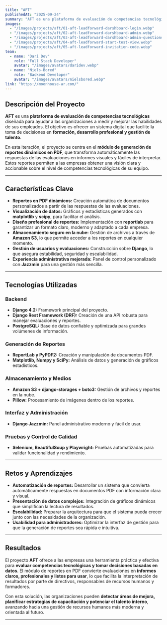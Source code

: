 ```yaml
---
title: "AFT"
publishedAt: "2025-09-24"
summary: "AFT es una plataforma de evaluación de competencias tecnológicas desarrollada con Django, creada para apoyar a las organizaciones en la medición del talento de sus empleados. El proyecto se centra en un módulo de generación de reportes dinámicos en PDF, que transforma las respuestas de las evaluaciones en informes claros y visuales, sentando las bases para futuros módulos de análisis y gestión de talento."
images:
  - "/images/projects/aft/01-aft-leadforward-darshboard-login.webp"
  - "/images/projects/aft/02-aft-leadforward-darshboard-admin.webp"
  - "/images/projects/aft/03-aft-leadforward-darshboard-admin-questions-crud.webp"
  - "/images/projects/aft/04-aft-leadforward-start-test-view.webp"
  - "/images/projects/aft/05-aft-leadforward-invitation-code.webp"
team:
  - name: "Dari Dev"
    role: "Full Stack Developer"
    avatar: "/images/avatars/daridev.webp"
  - name: "Niels-Bored"
    role: "Backend Developer"
    avatar: "/images/avatars/nielsbored.webp"
link: "https://moonhouse-ar.com/"
---
```


## Descripción del Proyecto

**AFT** es una **plataforma de evaluación de competencias tecnológicas** diseñada para ayudar a las organizaciones a medir y mejorar las habilidades de sus empleados.
El objetivo es ofrecer un sistema digital que facilite la toma de decisiones en **formación, desarrollo profesional y gestión de talento**.

En esta iteración, el proyecto se centra en el **módulo de generación de reportes dinámicos en PDF**, que transforma automáticamente las respuestas de las evaluaciones en informes visuales y fáciles de interpretar. Estos reportes permiten a las empresas obtener una visión clara y accionable sobre el nivel de competencias tecnológicas de su equipo.

---

## **Características Clave**

* **Reportes en PDF dinámicos:** Creación automática de documentos personalizados a partir de las respuestas de las evaluaciones.
* **Visualización de datos:** Gráficos y estadísticas generados con **matplotlib** y **scipy**, para facilitar el análisis.
* **Diseño profesional de reportes:** Implementación con **reportlab** para garantizar un formato claro, moderno y adaptado a cada empresa.
* **Almacenamiento seguro en la nube:** Gestión de archivos a través de **Amazon S3**, lo que permite acceder a los reportes en cualquier momento.
* **Gestión de usuarios y evaluaciones:** Construcción sobre **Django**, lo que asegura estabilidad, seguridad y escalabilidad.
* **Experiencia administrativa mejorada:** Panel de control personalizado con **Jazzmin** para una gestión más sencilla.

---

## **Tecnologías Utilizadas**

### **Backend**

* **Django 4.2:** Framework principal del proyecto.
* **Django Rest Framework (DRF):** Creación de una API robusta para manejar evaluaciones y reportes.
* **PostgreSQL:** Base de datos confiable y optimizada para grandes volúmenes de información.

### **Generación de Reportes**

* **ReportLab y PyPDF2:** Creación y manipulación de documentos PDF.
* **Matplotlib, Numpy y SciPy:** Análisis de datos y generación de gráficos estadísticos.

### **Almacenamiento y Medios**

* **Amazon S3 + django-storages + boto3:** Gestión de archivos y reportes en la nube.
* **Pillow:** Procesamiento de imágenes dentro de los reportes.

### **Interfaz y Administración**

* **Django Jazzmin:** Panel administrativo moderno y fácil de usar.

### **Pruebas y Control de Calidad**

* **Selenium, BeautifulSoup y Playwright:** Pruebas automatizadas para validar funcionalidad y rendimiento.

---

## **Retos y Aprendizajes**

* **Automatización de reportes:** Desarrollar un sistema que convierta automáticamente respuestas en documentos PDF con información clara y visual.
* **Presentación de datos complejos:** Integración de gráficos dinámicos que simplifican la lectura de resultados.
* **Escalabilidad:** Preparar la arquitectura para que el sistema pueda crecer junto con las necesidades de la organización.
* **Usabilidad para administradores:** Optimizar la interfaz de gestión para que la generación de reportes sea rápida e intuitiva.

---

## **Resultados**

El proyecto **AFT** ofrece a las empresas una herramienta práctica y efectiva para **evaluar competencias tecnológicas y tomar decisiones basadas en datos**.
El módulo de reportes en PDF convierte evaluaciones en **informes claros, profesionales y listos para usar**, lo que facilita la interpretación de resultados por parte de directivos, responsables de recursos humanos y formadores.

Con esta solución, las organizaciones pueden **detectar áreas de mejora, planificar estrategias de capacitación y potenciar el talento interno**, avanzando hacia una gestión de recursos humanos más moderna y orientada al futuro.

---